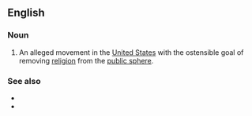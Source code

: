 ==English==

===Noun===
{{en-noun|head=[[secular]] [[progressivism]]|-}}

# {{label|en|neologism}} An alleged movement in the [[United States]] with the ostensible goal of removing [[religion]] from the [[public sphere]].

===See also===
* {{l|en|secularism}}
* {{l|en|progressivism}}